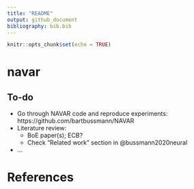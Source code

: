 ```yaml
---
title: "README"
output: github_document
bibliography: bib.bib
---
```


```r
knitr::opts_chunk$set(echo = TRUE)
```

# navar

## To-do

- Go through NAVAR code and reproduce experiments: https://github.com/bartbussmann/NAVAR
- Literature review:
    - BoE paper(s); ECB?
    - Check "Related work" section in @bussmann2020neural
- ...
    
# References 